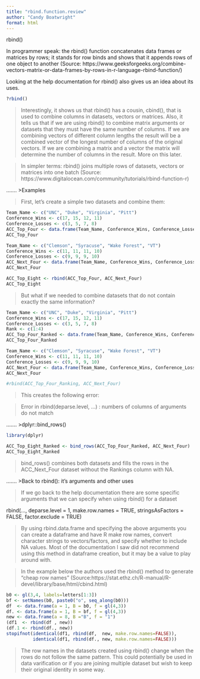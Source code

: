 ```yaml
---
title: "rbind.function.review"
author: "Candy Boatwright"
format: html
---
```


rbind()

In programmer speak: the rbind() function concatenates data frames or matrices by rows; it stands for row binds and shows that it appends rows of one object to another (Source: https://www.geeksforgeeks.org/combine-vectors-matrix-or-data-frames-by-rows-in-r-language-rbind-function/)

Looking at the help documentation for rbind() also gives us an idea about its uses.

```r
?rbind()
```

> Interestingly, it shows us that rbind() has a cousin, cbind(), that is used to combine columns in datasets, vectors or matrices. Also, it tells us that if we are using rbind() to combine matrix arguments or datasets that they must have the same number of columns. If we are combining vectors of different column lengths the result will be a combined vector of the longest number of columns of the original vectors. If we are combining a matrix and a vector the matrix will determine the number of columns in the result. More on this later.

> In simpler terms: rbind() joins multiple rows of datasets, vectors or matrices into one batch (Source: https://www.digitalocean.com/community/tutorials/rbind-function-r)

....... \>Examples

> First, let's create a simple two datasets and combine them:

```r
Team_Name <- c("UNC", "Duke", "Virginia", "Pitt")
Conference_Wins <- c(17, 15, 12, 11)
Conference_Losses <- c(3, 5, 7, 8)
ACC_Top_Four <- data.frame(Team_Name, Conference_Wins, Conference_Losses)
ACC_Top_Four

Team_Name <- c("Clemson", "Syracuse", "Wake Forest", "VT")
Conference_Wins <- c(11, 11, 11, 10)
Conference_Losses <- c(9, 9, 9, 10)
ACC_Next_Four <- data.frame(Team_Name, Conference_Wins, Conference_Losses)
ACC_Next_Four

ACC_Top_Eight <- rbind(ACC_Top_Four, ACC_Next_Four)
ACC_Top_Eight
```

> But what if we needed to combine datasets that do not contain exactly the same information?

```r
Team_Name <- c("UNC", "Duke", "Virginia", "Pitt")
Conference_Wins <- c(17, 15, 12, 11)
Conference_Losses <- c(3, 5, 7, 8)
Rank <- c(1:4)
ACC_Top_Four_Ranked <- data.frame(Team_Name, Conference_Wins, Conference_Losses, Rank)
ACC_Top_Four_Ranked

Team_Name <- c("Clemson", "Syracuse", "Wake Forest", "VT")
Conference_Wins <- c(11, 11, 11, 10)
Conference_Losses <- c(9, 9, 9, 10)
ACC_Next_Four <- data.frame(Team_Name, Conference_Wins, Conference_Losses)
ACC_Next_Four

#rbind(ACC_Top_Four_Ranking, ACC_Next_Four)

```

> This creates the following error:

> Error in rbind(deparse.level, ...) : numbers of columns of arguments do not match

....... \>dplyr::bind_rows()

```r
library(dplyr)

ACC_Top_Eight_Ranked <- bind_rows(ACC_Top_Four_Ranked, ACC_Next_Four)
ACC_Top_Eight_Ranked
```

> bind_rows() combines both datasets and fills the rows in the ACC_Next_Four dataset without the Rankings column with NA.

....... \>Back to rbind(): it's arguments and other uses

> If we go back to the help documentation there are some specific arguments that we can specify when using rbind() for a dataset

rbind(..., deparse.level = 1, make.row.names = TRUE, stringsAsFactors = FALSE, factor.exclude = TRUE)

> By using rbind.data.frame and specifying the above arguments you can create a dataframe and have R make row names, convert character strings to vectors/factors, and specify whether to include NA values. Most of the documentation I saw did not recommend using this method in dataframe creation, but it may be a value to play around with.

> In the example below the authors used the rbind() method to generate "cheap row names" (Source:https://stat.ethz.ch/R-manual/R-devel/library/base/html/cbind.html)

```r
b0 <- gl(3,4, labels=letters[1:3])
bf <- setNames(b0, paste0("o", seq_along(b0)))
df  <- data.frame(a = 1, B = b0, f = gl(4,3))
df. <- data.frame(a = 1, B = bf, f = gl(4,3))
new <- data.frame(a = 8, B ="B", f = "1")
(df1  <- rbind(df , new))
(df.1 <- rbind(df., new))
stopifnot(identical(df1, rbind(df,  new, make.row.names=FALSE)),
          identical(df1, rbind(df., new, make.row.names=FALSE)))
```

> The row names in the datasets created using rbind() change when the rows do not follow the same pattern. This could potentially be used in data varification or if you are joining multiple dataset but wish to keep their original identity in some way.
